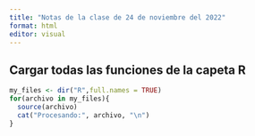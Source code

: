 ```yaml
---
title: "Notas de la clase de 24 de noviembre del 2022"
format: html
editor: visual
---
```


## Cargar todas las funciones de la capeta R

```r
my_files <- dir("R",full.names = TRUE)
for(archivo in my_files){
  source(archivo)
  cat("Procesando:", archivo, "\n")
}
```
